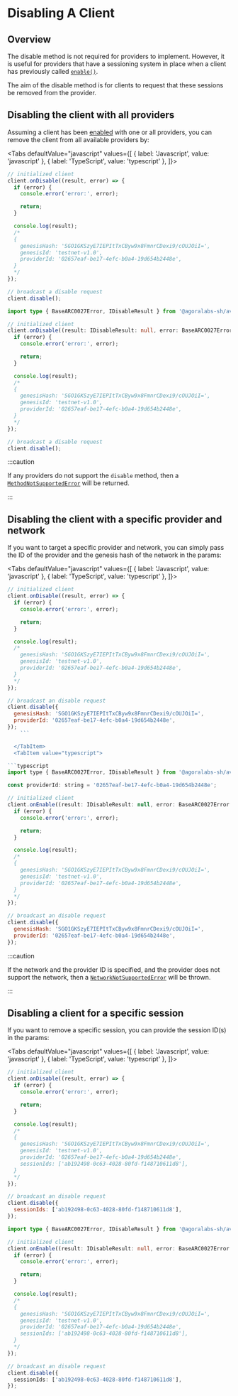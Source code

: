 
# Disabling A Client

<TOCInline
  maxHeadingLevel={4}
  toc={toc}
/>

## Overview

The disable method is not required for providers to implement. However, it is useful for providers that have a sessioning system in place when a client has previously called [`enable()`](../../api-reference/avm-web-client#enableparams).

The aim of the disable method is for clients to request that these sessions be removed from the provider.

## Disabling the client with all providers

Assuming a client has been [enabled](enabling-a-client) with one or all providers, you can remove the client from all available providers by:

<Tabs
  defaultValue="javascript"
  values={[
    { label: 'Javascript', value: 'javascript' },
    { label: 'TypeScript', value: 'typescript' },
  ]}>
  <TabItem value="javascript">

```js
// initialized client
client.onDisable((result, error) => {
  if (error) {
    console.error('error:', error);

    return;
  }

  console.log(result);
  /*
  {
    genesisHash: 'SGO1GKSzyE7IEPItTxCByw9x8FmnrCDexi9/cOUJOiI=',
    genesisId: 'testnet-v1.0',
    providerId: '02657eaf-be17-4efc-b0a4-19d654b2448e',
  }
  */
});

// broadcast a disable request
client.disable();
```

  </TabItem>
  <TabItem value="typescript">

```typescript
import type { BaseARC0027Error, IDisableResult } from '@agoralabs-sh/avm-web-provider';

// initialized client
client.onDisable((result: IDisableResult: null, error: BaseARC0027Error | null) => {
  if (error) {
    console.error('error:', error);

    return;
  }

  console.log(result);
  /*
  {
    genesisHash: 'SGO1GKSzyE7IEPItTxCByw9x8FmnrCDexi9/cOUJOiI=',
    genesisId: 'testnet-v1.0',
    providerId: '02657eaf-be17-4efc-b0a4-19d654b2448e',
  }
  */
});

// broadcast a disable request
client.disable();
```

  </TabItem>
</Tabs>

:::caution

If any providers do not support the `disable`  method, then a [`MethodNotSupportedError`](../../api-reference/errors#methodnotsupportederror) will be returned.

:::

## Disabling the client with a specific provider and network

If you want to target a specific provider and network, you can simply pass the ID of the provider and the genesis hash of the network in the params:

<Tabs
  defaultValue="javascript"
  values={[
    { label: 'Javascript', value: 'javascript' },
    { label: 'TypeScript', value: 'typescript' },
  ]}>
  <TabItem value="javascript">

```js
// initialized client
client.onDisable((result, error) => {
  if (error) {
    console.error('error:', error);

    return;
  }

  console.log(result);
  /*
    genesisHash: 'SGO1GKSzyE7IEPItTxCByw9x8FmnrCDexi9/cOUJOiI=',
    genesisId: 'testnet-v1.0',
    providerId: '02657eaf-be17-4efc-b0a4-19d654b2448e',
  }
  */
});

// broadcast an disable request
client.disable({
  genesisHash: 'SGO1GKSzyE7IEPItTxCByw9x8FmnrCDexi9/cOUJOiI=',
  providerId: '02657eaf-be17-4efc-b0a4-19d654b2448e',
});
    ```

  </TabItem>
  <TabItem value="typescript">

```typescript
import type { BaseARC0027Error, IDisableResult } from '@agoralabs-sh/avm-web-provider';

const providerId: string = '02657eaf-be17-4efc-b0a4-19d654b2448e';

// initialized client
client.onEnable((result: IDisableResult: null, error: BaseARC0027Error | null) => {
  if (error) {
    console.error('error:', error);

    return;
  }

  console.log(result);
  /*
  {
    genesisHash: 'SGO1GKSzyE7IEPItTxCByw9x8FmnrCDexi9/cOUJOiI=',
    genesisId: 'testnet-v1.0',
    providerId: '02657eaf-be17-4efc-b0a4-19d654b2448e',
  }
  */
});

// broadcast an disable request
client.disable({
  genesisHash: 'SGO1GKSzyE7IEPItTxCByw9x8FmnrCDexi9/cOUJOiI=',
  providerId: '02657eaf-be17-4efc-b0a4-19d654b2448e',
});
```

  </TabItem>
</Tabs>

:::caution

If the network and the provider ID is specified, and the provider does not support the network, then a [`NetworkNotSupportedError`](../../api-reference/errors#networknotsupportederror) will be thrown.

:::

## Disabling a client for a specific session

If you want to remove a specific session, you can provide the session ID(s) in the params:

<Tabs
  defaultValue="javascript"
  values={[
    { label: 'Javascript', value: 'javascript' },
    { label: 'TypeScript', value: 'typescript' },
  ]}>
  <TabItem value="javascript">

```js
// initialized client
client.onDisable((result, error) => {
  if (error) {
    console.error('error:', error);

    return;
  }

  console.log(result);
  /*
  {
    genesisHash: 'SGO1GKSzyE7IEPItTxCByw9x8FmnrCDexi9/cOUJOiI=',
    genesisId: 'testnet-v1.0',
    providerId: '02657eaf-be17-4efc-b0a4-19d654b2448e',
    sessionIds: ['ab192498-0c63-4028-80fd-f148710611d8'],
  }
  */
});

// broadcast an disable request
client.disable({
  sessionIds: ['ab192498-0c63-4028-80fd-f148710611d8'],
});
```

  </TabItem>
  <TabItem value="typescript">

```typescript
import type { BaseARC0027Error, IDisableResult } from '@agoralabs-sh/avm-web-provider';

// initialized client
client.onEnable((result: IDisableResult: null, error: BaseARC0027Error | null) => {
  if (error) {
    console.error('error:', error);

    return;
  }

  console.log(result);
  /*
  {
    genesisHash: 'SGO1GKSzyE7IEPItTxCByw9x8FmnrCDexi9/cOUJOiI=',
    genesisId: 'testnet-v1.0',
    providerId: '02657eaf-be17-4efc-b0a4-19d654b2448e',
    sessionIds: ['ab192498-0c63-4028-80fd-f148710611d8'],
  }
  */
});

// broadcast an disable request
client.disable({
  sessionIds: ['ab192498-0c63-4028-80fd-f148710611d8'],
});
```

  </TabItem>
</Tabs>
